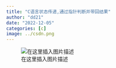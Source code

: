 ```yaml
---
title: "C语言状态传递,通过指针判断并带回结果"
author: "dd21"
date: "2022-12-05" 
categories: [c]
image: ../csdn.png
---
```



![在这里插入图片描述](https://img-blog.csdnimg.cn/a3ec2478550549109c2b74b7ab0e39da.png)

